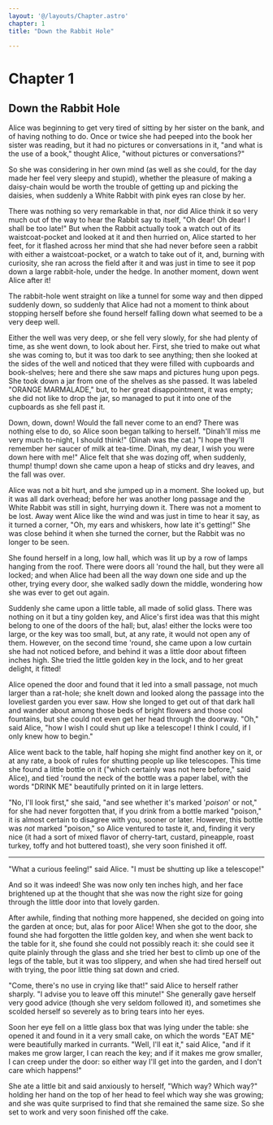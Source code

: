 ```yaml
---
layout: '@/layouts/Chapter.astro'
chapter: 1
title: "Down the Rabbit Hole"

---
```


# Chapter 1

## Down the Rabbit Hole

Alice was beginning to get very tired of sitting by her sister on the
bank, and of having nothing to do. Once or twice she had peeped into the
book her sister was reading, but it had no pictures or conversations in
it, "and what is the use of a book," thought Alice, "without pictures or
conversations?"

So she was considering in her own mind (as well as she could, for the
day made her feel very sleepy and stupid), whether the pleasure of
making a daisy-chain would be worth the trouble of getting up and
picking the daisies, when suddenly a White Rabbit with pink eyes ran
close by her.

There was nothing so very remarkable in that, nor did Alice think it so
very much out of the way to hear the Rabbit say to itself, "Oh dear! Oh
dear! I shall be too late!" But when the Rabbit actually took a watch
out of its waistcoat-pocket and looked at it and then hurried on, Alice
started to her feet, for it flashed across her mind that she had never
before seen a rabbit with either a waistcoat-pocket, or a watch to take
out of it, and, burning with curiosity, she ran across the field after
it and was just in time to see it pop down a large rabbit-hole, under
the hedge. In another moment, down went Alice after it!

The rabbit-hole went straight on like a tunnel for some way and then
dipped suddenly down, so suddenly that Alice had not a moment to think
about stopping herself before she found herself falling down what seemed
to be a very deep well.

Either the well was very deep, or she fell very slowly, for she had
plenty of time, as she went down, to look about her. First, she tried to
make out what she was coming to, but it was too dark to see anything;
then she looked at the sides of the well and noticed that they were
filled with cupboards and book-shelves; here and there she saw maps and
pictures hung upon pegs. She took down a jar from one of the shelves as
she passed. It was labeled "ORANGE MARMALADE," but, to her great
disappointment, it was empty; she did not like to drop the jar, so
managed to put it into one of the cupboards as she fell past it.

Down, down, down! Would the fall never come to an end? There was nothing
else to do, so Alice soon began talking to herself. "Dinah'll miss me
very much to-night, I should think!" (Dinah was the cat.) "I hope
they'll remember her saucer of milk at tea-time. Dinah, my dear, I wish
you were down here with me!" Alice felt that she was dozing off, when
suddenly, thump! thump! down she came upon a heap of sticks and dry
leaves, and the fall was over.

Alice was not a bit hurt, and she jumped up in a moment. She looked up,
but it was all dark overhead; before her was another long passage and
the White Rabbit was still in sight, hurrying down it. There was not a
moment to be lost. Away went Alice like the wind and was just in time to
hear it say, as it turned a corner, "Oh, my ears and whiskers, how late
it's getting!" She was close behind it when she turned the corner, but
the Rabbit was no longer to be seen.

She found herself in a long, low hall, which was lit up by a row of
lamps hanging from the roof. There were doors all 'round the hall, but
they were all locked; and when Alice had been all the way down one side
and up the other, trying every door, she walked sadly down the middle,
wondering how she was ever to get out again.

Suddenly she came upon a little table, all made of solid glass. There
was nothing on it but a tiny golden key, and Alice's first idea was that
this might belong to one of the doors of the hall; but, alas! either the
locks were too large, or the key was too small, but, at any rate, it
would not open any of them. However, on the second time 'round, she came
upon a low curtain she had not noticed before, and behind it was a
little door about fifteen inches high. She tried the little golden key
in the lock, and to her great delight, it fitted!

Alice opened the door and found that it led into a small passage, not
much larger than a rat-hole; she knelt down and looked along the passage
into the loveliest garden you ever saw. How she longed to get out of
that dark hall and wander about among those beds of bright flowers and
those cool fountains, but she could not even get her head through the
doorway. "Oh," said Alice, "how I wish I could shut up like a telescope!
I think I could, if I only knew how to begin."

Alice went back to the table, half hoping she might find another key on
it, or at any rate, a book of rules for shutting people up like
telescopes. This time she found a little bottle on it ("which certainly
was not here before," said Alice), and tied 'round the neck of the
bottle was a paper label, with the words "DRINK ME" beautifully printed
on it in large letters.

"No, I'll look first," she said, "and see whether it's marked '_poison_'
or not," for she had never forgotten that, if you drink from a bottle
marked "poison," it is almost certain to disagree with you, sooner or
later. However, this bottle was _not_ marked "poison," so Alice ventured
to taste it, and, finding it very nice (it had a sort of mixed flavor of
cherry-tart, custard, pineapple, roast turkey, toffy and hot buttered
toast), she very soon finished it off.

*       *       *       *       *

"What a curious feeling!" said Alice. "I must be shutting up like a
telescope!"

And so it was indeed! She was now only ten inches high, and her face
brightened up at the thought that she was now the right size for going
through the little door into that lovely garden.

After awhile, finding that nothing more happened, she decided on going
into the garden at once; but, alas for poor Alice! When she got to the
door, she found she had forgotten the little golden key, and when she
went back to the table for it, she found she could not possibly reach
it: she could see it quite plainly through the glass and she tried her
best to climb up one of the legs of the table, but it was too slippery,
and when she had tired herself out with trying, the poor little thing
sat down and cried.

"Come, there's no use in crying like that!" said Alice to herself rather
sharply. "I advise you to leave off this minute!" She generally gave
herself very good advice (though she very seldom followed it), and
sometimes she scolded herself so severely as to bring tears into her
eyes.

Soon her eye fell on a little glass box that was lying under the table:
she opened it and found in it a very small cake, on which the words "EAT
ME" were beautifully marked in currants. "Well, I'll eat it," said
Alice, "and if it makes me grow larger, I can reach the key; and if it
makes me grow smaller, I can creep under the door: so either way I'll
get into the garden, and I don't care which happens!"

She ate a little bit and said anxiously to herself, "Which way? Which
way?" holding her hand on the top of her head to feel which way she was
growing; and she was quite surprised to find that she remained the same
size. So she set to work and very soon finished off the cake.

